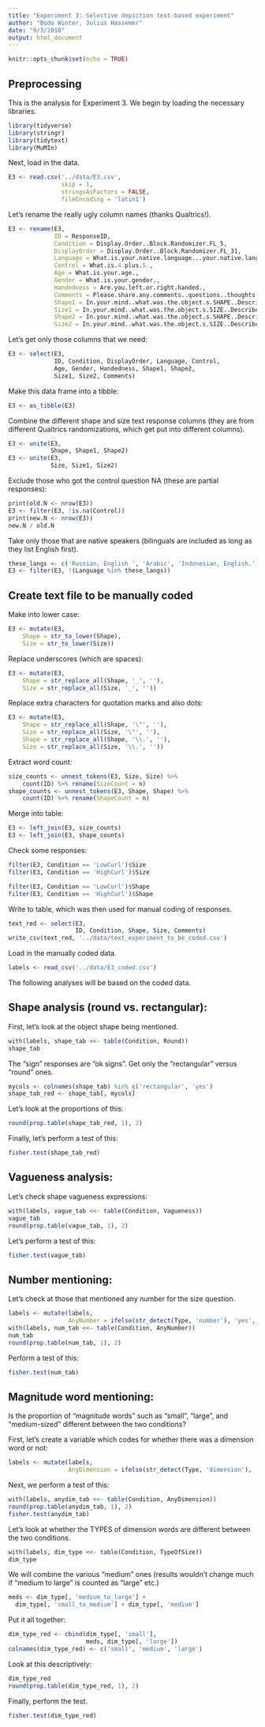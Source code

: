 ```yaml
---
title: "Experiment 3: Selective depiction text-based experiment"
author: "Bodo Winter, Julius Hassemer"
date: "9/3/2018"
output: html_document
---
```


```r
knitr::opts_chunk$set(echo = TRUE)
```

## Preprocessing

This is the analysis for Experiment 3. We begin by loading the necessary libraries.

```r
library(tidyverse)
library(stringr)
library(tidytext)
library(MuMIn)
```

Next, load in the data.

```r
E3 <- read.csv('../data/E3.csv',
               skip = 1,
               stringsAsFactors = FALSE,
               fileEncoding = 'latin1')
```

Let's rename the really ugly column names (thanks Qualtrics!).

```r
E3 <- rename(E3,
             ID = ResponseID,
             Condition = Display.Order..Block.Randomizer.FL_5,
             DisplayOrder = Display.Order..Block.Randomizer.FL_31,
             Language = What.is.your.native.language...your.native.languages..Your.native.language.s..is.what.you.spoke.a...,
             Control = What.is.4.plus.5.,
             Age = What.is.your.age.,
             Gender = What.is.your.gender.,
             Handedness = Are.you.left.or.right.handed.,
             Comments = Please.share.any.comments..questions..thoughts.or.ideas.you.have.on.the.gesture.you.just.saw.or.t...,
             Shape1 = In.your.mind..what.was.the.object.s.SHAPE..Describe.,
             Size1 = In.your.mind..what.was.the.object.s.SIZE..Describe.,
             Shape2 = In.your.mind..what.was.the.object.s.SHAPE..Describe..1,
             Size2 = In.your.mind..what.was.the.object.s.SIZE..Describe..1)
```

Let's get only those columns that we need:

```r
E3 <- select(E3,
             ID, Condition, DisplayOrder, Language, Control,
             Age, Gender, Handedness, Shape1, Shape2,
             Size1, Size2, Comments)
```

Make this data frame into a tibble:

```r
E3 <- as_tibble(E3)
```

Combine the different shape and size text response columns (they are from different Qualtrics randomizations, which get put into different columns).

```r
E3 <- unite(E3,
            Shape, Shape1, Shape2)
E3 <- unite(E3,
            Size, Size1, Size2)
```

Exclude those who got the control question NA (these are partial responses):

```r
print(old.N <- nrow(E3))
E3 <- filter(E3, !is.na(Control))
print(new.N <- nrow(E3))
new.N / old.N
```

Take only those that are native speakers (bilinguals are included as long as they list English first).

```r
these_langs <- c('Russian, English ', 'Arabic', 'Indonesian, English.')
E3 <- filter(E3, !(Language %in% these_langs))
```

## Create text file to be manually coded

Make into lower case:

```r
E3 <- mutate(E3,
	Shape = str_to_lower(Shape),
	Size = str_to_lower(Size))
```

Replace underscores (which are spaces):

```r
E3 <- mutate(E3,
	Shape = str_replace_all(Shape, '_', ''),
	Size = str_replace_all(Size, '_', ''))
```

Replace extra characters for quotation marks and also dots:

```r
E3 <- mutate(E3,
	Shape = str_replace_all(Shape, '\"', ''),
	Size = str_replace_all(Size, '\"', ''),
	Shape = str_replace_all(Shape, '\\.', ''),
	Size = str_replace_all(Size, '\\.', ''))
```

Extract word count:

```r
size_counts <- unnest_tokens(E3, Size, Size) %>%
	count(ID) %>% rename(SizeCount = n)
shape_counts <- unnest_tokens(E3, Shape, Shape) %>%
	count(ID) %>% rename(ShapeCount = n)
```

Merge into table:

```r
E3 <- left_join(E3, size_counts)
E3 <- left_join(E3, shape_counts)
```

Check some responses:

```r
filter(E3, Condition == 'LowCurl')$Size
filter(E3, Condition == 'HighCurl')$Size

filter(E3, Condition == 'LowCurl')$Shape
filter(E3, Condition == 'HighCurl')$Shape
```

Write to table, which was then used for manual coding of responses.

```r
text_red <- select(E3,
                   ID, Condition, Shape, Size, Comments)
write_csv(text_red, '../data/text_experiment_to_be_coded.csv')
```

Load in the manually coded data.

```r
labels <- read_csv('../data/E3_coded.csv')
```

The following analyses will be based on the coded data.

## Shape analysis (round vs. rectangular):

First, let's look at the object shape being mentioned.

```r
with(labels, shape_tab <<- table(Condition, Round))
shape_tab
```

The "sign" responses are "ok signs". Get only the "rectangular" versus "round" ones.

```r
mycols <- colnames(shape_tab) %in% c('rectangular', 'yes')
shape_tab_red <- shape_tab[, mycols]
```

Let's look at the proportions of this:

```r
round(prop.table(shape_tab_red, 1), 2)
```

Finally, let's perform a test of this:

```r
fisher.test(shape_tab_red)
```

## Vagueness analysis:

Let's check shape vagueness expressions:

```r
with(labels, vague_tab <<- table(Condition, Vagueness))
vague_tab
round(prop.table(vague_tab, 1), 2)
```

Let's perform a test of this:

```r
fisher.test(vague_tab)
```

## Number mentioning:

Let's check at those that mentioned any number for the size question.

```r
labels <- mutate(labels,
                 AnyNumber = ifelse(str_detect(Type, 'number'), 'yes', 'no'))
with(labels, num_tab <<- table(Condition, AnyNumber))
num_tab
round(prop.table(num_tab, 1), 2)
```

Perform a test of this:

```r
fisher.test(num_tab)
```

## Magnitude word mentioning:

Is the proportion of "magnitude words" such as "small", "large", and "medium-sized" different between the two conditions?

First, let's create a variable which codes for whether there was a dimension word or not:

```r
labels <- mutate(labels,
                 AnyDimension = ifelse(str_detect(Type, 'dimension'), 'yes', 'no'))
```

Next, we perform a test of this:

```r
with(labels, anydim_tab <<- table(Condition, AnyDimension))
round(prop.table(anydim_tab, 1), 2)
fisher.test(anydim_tab)
```

Let's look at whether the TYPES of dimension words are different between the two conditions.

```r
with(labels, dim_type <<- table(Condition, TypeOfSize))
dim_type
```

We will combine the various "medium" ones (results wouldn't change much if "medium to large" is counted as "large" etc.)

```r
meds <- dim_type[, 'medium_to_large'] +
  dim_type[, 'small_to_medium'] + dim_type[, 'medium']
```

Put it all together:

```r
dim_type_red <- cbind(dim_type[, 'small'],
                      meds, dim_type[, 'large'])
colnames(dim_type_red) <- c('small', 'medium', 'large')
```

Look at this descriptively:

```r
dim_type_red
round(prop.table(dim_type_red, 1), 2)
```

Finally, perform the test.

```r
fisher.test(dim_type_red)
```


